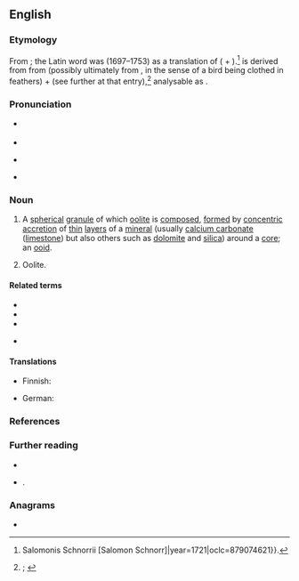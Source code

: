 {{also|Oolith}}
==English==
{{was wotd|2021|May|31}}

===Etymology===
{{multiple images
|direction = vertical
|image1 = JoultersCayOoids.jpg
|caption1 = Ooliths ''(sense 1)'' or [[ooid]]s from a [[beach#Noun|beach]] on Joulter’s Cay in the [[Bahamas]].
|image2 = BS Rogenstein.JPG
|caption2 = A piece of [[oolite]], occasionally known as oolith ''(sense 2)'', from [[Braunschweig]], [[Lower Saxony]], [[Germany]]. Oolite is a type of [[rock#Noun|rock]] composed of ooliths ''(sense 1)'' or ooids.
}}

{{root|en|ine-pro|*h₂ew-}}
From {{der|en|LL.|oolithus}}; the Latin word was {{coinage|en|Franz Ernst Brückmann|nat=the German|occ=doctor and mineralogist|nocap=1|nocat=1}} (1697–1753) as a translation of {{noncog|de|Rogenstein|t=oolite}} ({{m|de|Rogen|t=fish roe}} + {{m|de|Stein|t=stone}}).<ref>{{cite-book|author=Francisci Ernesti Brückmanni [''i.e.'', {{w|Franz Ernst Brückmann}}]|title=Specimen Physicum Exhibens Historiam Naturalem Oolithi seu Ovariorum Piscium & Concharum in Saxa Mutatorum|location=Helmstedt, Lower Saxony|publisher={{...|Typis}} Salomonis Schnorrii [Salomon Schnorr]|year=1721|oclc=879074621}}.</ref> {{m|la||Oolithus}} is derived from from {{der|en|grc|ᾠόν|t=egg; seed}} (possibly ultimately from {{der|en|ine-pro|*h₂ew-|t=to clothe oneself, dress; to be dressed}}, in the sense of a bird being clothed in feathers) + {{m|grc|λῐ́θος|t=a stone; stone as a substance}} (see further at that entry),<ref>{{R:OED Online|pos=n|id=131609|date=December 2020|nodot=1}}; {{R:Lexico|pos=n}}</ref> analysable as {{confix|en|oo|lith}}.

===Pronunciation===
* {{a|RP}} {{IPA|en|/ˈəʊəlɪθ/}}
* {{audio|en|LL-Q1860 (eng)-I learned some phrases-oolith.wav|Audio (RP)}}
* {{a|GA}} {{IPA|en|/ˈoʊəˌlɪθ/}}
* {{hyphenation|en|oo|lith}}

===Noun===
{{en-noun}}

# {{lb|en|geology}} A [[spherical]] [[granule]] of which [[oolite]] is [[compose]]d, [[form#Verb|formed]] by [[concentric]] [[accretion]] of [[thin#Adjective|thin]] [[layer#Noun|layers]] of a [[mineral#Noun|mineral]] (usually [[calcium carbonate]] ([[limestone]]) but also others such as [[dolomite]] and [[silica]]) around a [[core#Noun|core]]; an [[ooid]].
#: {{synonyms|en|oolite|q1=rare}}
# {{lb|en|rare}} Oolite.

====Related terms====
* {{l|en|oolite}}
* {{l|en|oolithic}}
* {{l|en|oolitic}}
* {{l|en|oolitiferous}} {{qualifier|obsolete}}

====Translations====
{{trans-top-also|spherical granule of which oolite is composed|ooid}}
* Finnish: {{t|fi|ooliitti}}
{{trans-mid}}
* German: {{t|de|Oolith|m}}
{{trans-bottom}}

{{trans-see|oolite}}

===References===
<references/>

===Further reading===
* {{pedia|ooid}}
* {{cite-book|author=Robert L. Bates|author2=Julia A. Jackson|editors=M. Gary, R. McAfee, Jr., and C.L. Wolf|title=Glossary of Geology|edition=2nd|location=Falls Church, Va.|publisher=[[w:American Geosciences Institute|American Geological Institute]]|year=1980|isbn=978-0-913312-15-5}}.

===Anagrams===
* {{anagrams|en|a=hiloot|tholoi}}